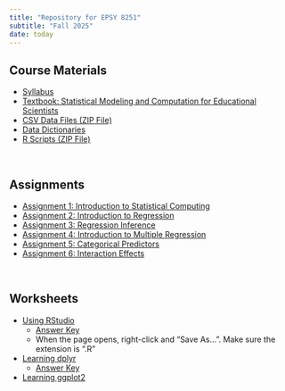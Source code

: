 ```yaml
---
title: "Repository for EPSY 8251"
subtitle: "Fall 2025"
date: today
---
```





## Course Materials

<nav aria-label="materials">
- [Syllabus](https://docs.google.com/document/d/1LvY4n32EHN4ITkMn4kNAWxeEK-SFSBaYmipysFgAAhY/edit?usp=sharing)
- [Textbook: Statistical Modeling and Computation for Educational Scientists](https://zief0002.github.io/modeling/)
- [CSV Data Files (ZIP File)](https://github.com/zief0002/urban-tortilla/raw/refs/heads/main/files/data.zip)
- [Data Dictionaries](https://docs.google.com/document/d/1u-nQvGTRs-kL6OA4LxYYZyPytV_98v9vhmDUG7Xk0dw/edit?usp=sharing)
- [R Scripts (ZIP File)](https://github.com/zief0002/urban-tortilla/raw/refs/heads/main/files/Rscripts.zip)
</nav>

<br />


## Assignments

<nav aria-label="assignments">
- [Assignment 1: Introduction to Statistical Computing](https://docs.google.com/document/d/11my4GNOxbDWZqeS_AsWJvvaGk2bZXx7HRIeQ2MCoMjU/edit?usp=sharing)
- [Assignment 2: Introduction to Regression](https://docs.google.com/document/d/1duRFN89JZJ11phisaNIxuDg_0ciudBD3Q6xevw-5ShI/edit?usp=sharing)
- [Assignment 3: Regression Inference](https://docs.google.com/document/d/1mK77wnkven6nBpneIio9sUtlxDYjpeckn6Bp85wR-Q8/edit?usp=sharing)
- [Assignment 4: Introduction to Multiple Regression](https://docs.google.com/document/d/1iPQ5ddwPC-Ny8You_wUf5uBMGh0JuO_4ahuih4PhZ0A/edit?usp=sharing)
- [Assignment 5: Categorical Predictors](https://docs.google.com/document/d/16OQKhdBYleEMVt8-uJYJkRAlWdiMhCplYUtUOOcKxo4/edit?usp=sharing)
- [Assignment 6: Interaction Effects](https://docs.google.com/document/d/1syiLp9J0FVDK90SUI0dJIselSCyLqbpVTwHUoxNnm4U/edit?usp=sharing)
</nav>

<br />




## Worksheets

<nav aria-label="worksheets">
- [Using RStudio](https://docs.google.com/document/d/1rDpvE35orNK6CgCCHjZw_t2mJ1ueQUNj37Dxb576PxE/edit?usp=sharing)
  + [Answer Key](https://raw.githubusercontent.com/zief0002/urban-tortilla/refs/heads/main/files/01-01-using-rstudio.R)
  + When the page opens, right-click and "Save As...". Make sure the extension is ".R"
- [Learning dplyr](https://docs.google.com/document/d/177DimhBayb9tGOdUaDOU8-1AmKyEPQvy_xtgwwvjzJ0/edit?usp=sharing)
  + [Answer Key](https://raw.githubusercontent.com/zief0002/urban-tortilla/refs/heads/main/files/01-02-data-wrangling-with-dplyr.R)
- [Learning ggplot2](https://docs.google.com/document/d/1UqqcEhuQrBNCdfBk__2BFLbSixoBTFTxPEWfUqhBbzs/edit?usp=sharing)
<!-- - [Simple Regression](https://docs.google.com/document/d/17_jumJt_LJbzvSgAQirl9jghgkMbQp1aDL1g5RCuczM/edit?usp=sharing) -->
<!-- - [z-Scores](https://docs.google.com/document/d/1-JCvpKVn9XiZQSGxsdxL6fPRmSYE-V4Wed7m8eMbf4o/edit?usp=sharing) -->
<!-- - [Displaying Effects from a Multiple Regression Model](https://docs.google.com/document/d/1zePvMG0YcaCyc4hQY1bt-YR1O1zQ-do1vr_Gowr2elA/edit?usp=sharing) -->
<!-- - [Discussion: Astrological Signs and Hospitalization](https://docs.google.com/document/d/1uzosfdCtdSU-a9zPL_cUaR2KsGwZEXw-9DMArvvyEaA/edit?usp=sharing) -->
<!-- - [Interaction Effects](https://docs.google.com/document/d/1qyU111rVC1NL2H3i1AIJt6tv0ofstffBntzVWZEEZZs/edit?usp=sharing) -->
</nav>
